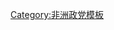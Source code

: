 {{Navbox
 | name   = 突尼斯政党
 | title  = {{flagicon|Tunisia}} [[突尼斯政党列表|突尼斯政党]]
 | bodyclass = hlist

| group1 = [[人民代表大会 (突尼斯)|人民代表大会]]
 | list1  = 
*[[突尼斯呼声]]&nbsp;(85)
*[[复兴运动 (突尼斯)|复兴运动]]&nbsp;(69)
*[[自由爱国联盟]]&nbsp;(16)
*[[争取实现革命目标人民阵线|人民阵线]]&nbsp;(15)
*[[突尼斯希望]]&nbsp;(8)
*[[保卫共和大会]]&nbsp;(4)
*[[民主现在]]&nbsp;(3)
*[[倡议党 (突尼斯)|倡议党]]&nbsp;(3)
*[[人民运动 (突尼斯)|人民运动]]&nbsp;(3)
*[[现在之爱]]&nbsp;(2)

{{Navbox subgroup
 | bodyclass = hlist
 | groupstyle = font-weight:normal;
 | group1 = 单个席位政党
 | list1  =
*[[民主联盟党 (突尼斯)|民主联盟党]]
*[[争取工作与自由民主论坛]]
*[[农民之声党]]
*[[社会主义民主运动]]
*[[争取拯救国民阵线 (突尼斯)|争取拯救国民阵线]]
*[[共和党 (突尼斯)|共和党]]
}}

 | group2 = 无代表
 | list2  = 
*[[宪政运动]]
*[[正义与发展党 (突尼斯)|正义与发展党]]
*[[马格里布共和党]]
*[[海盗党 (突尼斯)|海盗党]]
*[[人民统一运动]]
*[[人民统一党 (突尼斯)|人民统一党]]
*[[改革阵线党]]
*[[社会民主道路]]
*[[社会自由党 (突尼斯)|社会自由党]]
*[[突尼斯人海盗党]]
*[[联合民主联盟]]
*[[突尼斯人民之声]]
*[[忠诚运动]]
*[[瓦坦党 (突尼斯)|瓦坦党]]

 | group3 = 已解散
 | list3  = 
*[[宪政党]]&nbsp;(1920–60)
*[[新宪政党]]&nbsp;(1934–64)
*[[突尼斯共产党]]&nbsp;(1934–93)
*[[社会主义宪政党]]&nbsp;(1964–88)
*[[宪政民主联盟]]&nbsp;(1988–2011)
*[[民主进步党 (突尼斯)|民主进步党]]&nbsp;(1983–2012)
*[[革新运动]]&nbsp;(1993–2012)

 | below = 
*[[Portal:政治|Politics Portal]]
*[[:en:List of political parties by country|政党列表]]
*[[突尼斯政党]]

}}<noinclude>
[[Category:非洲政党模板]]
</noinclude>